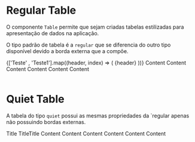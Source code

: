 

<Meta title="Data Display|Table" />

# Regular Table

O componente `Table` permite que sejam criadas tabelas estilizadas para apresentação de dados na aplicação.

O tipo padrão de tabela é a `regular` que se diferencia do outro tipo disponível devido a borda externa que a compõe.

<Preview>
  <Story name="Regular" parameters={{
    design: {
      type: 'figma',
      url: 'https://www.figma.com/file/O3bKxIcsj2rc1FNIRclJyT/Saturn-System?node-id=484%3A8489'
    }
  }}>
    <ThemeProvider>
      <Table type="regular">
        <TableContent as='thead'>
          <TableData>
            <Checkbox label='Content'/>
          </TableData>
          {['Teste' , 'Teste1'].map((header, index) => (
            <TableData key={index}>
              <Typography fontWeight={1} fontSize={3} lineHeight={3}>
                {header}
              </Typography>
            </TableData>
          ))}
        </TableContent>
        <TableContent>
          <TableRow>
            <TableData as='td'>
              <Checkbox />
              Content
            </TableData>
            <TableData>Content</TableData>
            <TableData>Content</TableData>
          </TableRow>
          <TableRow>
            <TableData>
              <Checkbox />
              Content
            </TableData>
            <TableData>Content</TableData>
            <TableData>Content</TableData>
          </TableRow>
        </TableContent>
      </Table>
    </ThemeProvider>
  </Story>
</Preview>

<Props of={Table} />


# Quiet Table

A tabela do tipo `quiet` possui as mesmas propriedades da `regular apenas não possuindo bordas externas.

<Preview>
  <Story name="Quiet" parameters={{
    design: {
      type: 'figma',
      url: 'https://www.figma.com/file/O3bKxIcsj2rc1FNIRclJyT/Saturn-System?node-id=484%3A8489'
    }
  }}>
    <ThemeProvider>
      <Table type="quiet">
    <TableData>
      <Checkbox />
      Title
    </TableData>
    <TableData>Title</TableData>
    <TableData>Title</TableData>
    <TableContent>
      <TableRow>
        <TableData>
          <Checkbox />
          Content
        </TableData>
        <TableData>Content</TableData>
        <TableData>Content</TableData>
      </TableRow>
      <TableRow>
        <TableData>
          <Checkbox />
          Content
        </TableData>
        <TableData>Content</TableData>
        <TableData>Content</TableData>
      </TableRow>
    </TableContent>
  </Table>
    </ThemeProvider>
  </Story>
</Preview>

<Props of={Table} />
